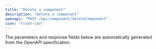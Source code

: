 ```yaml
---
title: "Delete a component"
description: "Delete a component"
openapi: "POST /api/component/deleteComponent"
icon: "trash-can"
---
```


<Note>
The parameters and response fields below are automatically generated from the OpenAPI specification.
</Note>
